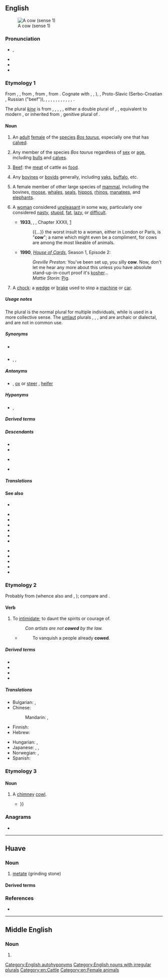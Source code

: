 {{also|COW}}
==English==
[[Image:Koe in weiland bij Gorssel.JPG|thumb|A cow (sense 1)]]

===Pronunciation===
* {{enPR|kou}}, {{IPA|en|/kaʊ/}}
* {{audio|en|en-uk-a cow.ogg|Audio (UK)}}
* {{audio|en|en-us-cow.ogg|Audio (US)}}
* {{rhymes|en|aʊ}}

===Etymology 1===
From {{inh|en|enm|cou}}, {{m|enm|cu}}, from {{inh|en|ang|cū||cow}}, from {{inh|en|gem-pro|*kūz||cow}}, from {{inh|en|ine-pro|*gʷṓws||cow}}. Cognate with {{cog|sa|गो}}, {{cog|grc|βοῦς}}, {{cog|fa|گاو|tr=gāv}}), {{cog|lv|govs||cow}}, Proto-Slavic {{m|sla-pro|*govędo}} (Serbo-Croatian {{m|sh|govedo}}, Russian {{m|ru|говядина}} ("beef")), {{cog|sco|coo||cow}}, {{cog|frr|ko}}, {{m|frr|kø||cow}}, {{cog|fy|ko||cow}}, {{cog|nl|koe||cow}}, {{cog|nds|Koh|Koh, Koo, Kau|cow}}, {{cog|de|Kuh||cow}}, {{cog|sv|ko||cow}}, {{cog|no|ku||cow}}, {{cog|is|kýr||cow}}, {{cog|la|bōs||ox, bull, cow}}, {{cog|hy|կով||cow}}.

<!--Moved from [[kine]].-->The plural ''[[kine]]'' is from {{inh|en|enm|kyne}}, {{m|enm|kyn}}, {{m|enm|kuin}}, {{m|enm|kiin}}, {{m|enm|kien|t=cows}}, either a double plural of {{cog|enm|ky}}, {{m|enm|kye|t=cows}}, equivalent to modern {{suffix|en|kye|en|pos=noun plural|nocat=1}}, or inherited from {{inh|en|ang|cȳna|t=cows', of cows}}, genitive plural of {{m|ang|cū|t=cow}}.

====Noun====
{{wikipedia}}
{{en-noun|s|cattle|kine}} {{qualifier|see usage notes}}

# {{lb|en|properly}} An [[adult]] [[female]] of the [[species]] ''[[Bos taurus]]'', especially one that has [[calved]].
# {{lb|en|formerly inexact but now common}} Any member of the species ''Bos taurus'' regardless of [[sex]] or [[age]], including [[bull]]s and [[calf|calves]].
# {{lb|en|uncommon}} [[beef|Beef]]: the [[meat]] of cattle as [[food]].
# {{lb|en|uncommon}} Any [[bovine]]s or [[bovid]]s generally, including [[yak]]s, [[buffalo]], etc.
# {{lb|en|biology}} A female member of other large species of [[mammal]], including the bovines, [[moose]], [[whale]]s, [[seal]]s, [[hippo]]s, [[rhino]]s, [[manatee]]s, and [[elephant]]s.
# {{lb|en|derogatory|UK|AU|informal}} A [[woman]] considered [[unpleasant]] in some way, particularly one considered [[nasty]], [[stupid]], [[fat]], [[lazy]], or [[difficult]].
#* '''1933''', {{w|George Orwell}}, ''{{w|Down and Out in Paris and London}}'', Chapter XXXII, [http://www.gutenberg.net.au/ebooks01/0100171h.html]
#*: {{...}} the worst insult to a woman, either in London or Paris, is "'''cow'''"; a name which might even be a compliment, for cows are among the most likeable of animals.
#* '''1990''', ''[[w:House of Cards (UK TV show)|House of Cards]]'', Season 1, Episode 2:
#*: ''Greville Preston:'' You've been set up, you silly '''cow'''. Now, don't let me hear any more about this unless you have absolute stand-up-in-court proof it's [[kosher]]...<br>''Mattie Storin:'' [[pig|Pig]].
# {{lb|en|mining}} A [[chock]]: a [[wedge]] or [[brake]] used to stop a [[machine]] or [[car]].

=====Usage notes=====
The plural {{m|en|cows}} is the normal plural for multiple individuals, while {{m|en|cattle}} is used in a more collective sense. The [[umlaut]] plurals {{m|en|kee}}, {{m|en|kie}}, {{m|en|kine}}, {{m|en|ky}} and {{m|en|kye}} are archaic or dialectal, and are not in common use.

=====Synonyms=====
* {{sense|derogatory: despicable woman}} {{l|en|bitch}}
* {{sense|informal: anything annoyingly difficult}} {{l|en|bastard}}, {{l|en|bitch}}, {{l|en|bugger}} {{qualifier|UK}}

=====Antonyms=====
* {{sense|female domesticated ox or other bovine}} {{l|en|bull}} {{qualifier|male, uncastrated}}, [[ox]] or [[steer]] {{qualifier|male, castrated}}, [[heifer]] {{qualifier|female, immature}}

=====Hyponyms=====
* {{sense|young or little}} {{l|en|cowlet}}, {{l|en|cowling}}

=====Derived terms=====
{{der3|en
|ant cow
|anticow
|bell cow
|black cow
|bulls and cows
|cash cow
|cat-cow
|cowbell
|cowberry
|cow bingo
|cowbird
|cow bite
|cowboy
|cowcatcher
|cow chip
|cow-clicker
|cow cocky
|cow cod soup
|cow corner
|cow creamer
|cowdom
|cowdung
|cow elephant
|cow-eyed
|cow eyes
|cowfinch
|cowfish
|cowflesh
|cowfoot
|cowfucker
|cowgal
|cowgirl
|cowhand
|cowhearted
|cowheel
|cowherb
|{{l|en|cowherd}}, {{l|en|cowherder}}
|cow hitch
|cow-hocked
|cowhouse
|cowish
|cow juice
|cowkeeper
|cow killer
|cowleech
|cowless
|cowlet
|cowlick
|cowlike
|cowling
|cowman
|{{l|en|cowmilk}}, {{l|en|cow milk}}, {{l|en|cow's milk}}
|cownose
|cow parsley
|cow parsnip
|{{l|en|cow pat}}, {{l|en|cow patty}}
|cowpath
|cowpea
|cowperson
|{{l|en|cowpie}}, {{l|en|cow pie}}
|cow-pilot
|cowpoke
|cowpony
|{{l|en|cowpool}}, {{l|en|cow pool}}
|cowpooling
|cowpox
|cowpuncher
|cowpunching
|cowpunk
|cowquake
|cowshed
|cowshit
|cow shot
|cowskin
|cow's lungwort
|{{l|en|cowstall}}, {{l|en|cow stall}}
|cow tipping
|cow town
|Cowtown
|{{l|en|cow-tree}}, {{l|en|cow tree}}
|cow vetch
|cow weed
|cow-wheat
|cowy
|cowyard
|cash cow
|dairy cow
|dogcow
|gentleman cow
|have a cow
|holy cow
|in two shakes of a cow's tail
|{{l|en|mad cow disease}}, {{l|en|mad cow}}
|mercow
|milch cow
|milk cow
|moly cow
|{{l|en|moo-cow}}, {{l|en|moo cow}}
|nearly never bulled a cow
|sacred cow
|sea cow
|springing cow
|Steller's sea cow
|supercow
|until the cows come home
|werecow
|yakow
}}

=====Descendants=====
* {{desc|srn|kaw}}
* {{desc|tpi|kau}}
* {{desc|bor=1|abe|kaoz}} {{q|from "cows"}}
* {{desc|bor=1|mi|kau}}

=====Translations=====
{{see translation subpage|Noun}}

====See also====
* {{pedia|List of sequenced animal genomes}}
{{top2}}
* {{l|en|beef}}
* {{l|en|bovine}}
* {{l|en|bull}}
* {{l|en|calf}}
* {{l|en|cattle}}
* {{l|en|heifer}}
{{mid2}}
* {{l|en|steer}}
* {{l|en|low}}
* {{l|en|moo}}
* {{l|en|ox}}
* {{l|en|veal}}
{{bottom}}

===Etymology 2===
Probably from {{der|en|non|kúga||to oppress}} (whence also {{cog|no|-}} and {{cog|da|kue}}, {{cog|sv|kuva}}); compare {{cog|is|kúfa||to set on top}} and {{cog|fo|kúga||to oppress}}.

====Verb====
{{en-verb}}

# {{lb|en|transitive|mostly|in the passive voice}} To [[intimidate]]; to daunt the spirits or courage of.
#: ''Con artists are not '''cowed''' by the law.''
#* {{RQ:Spectator|II|167|September 11 1711|Steele}}
#*: To vanquish a people already '''cowed'''.

=====Derived terms=====
* {{l|en|cowed}}
* {{l|en|cowedly}}
* {{l|en|cowedness}}
* {{l|en|uncowed}}

=====Translations=====
{{trans-top|to intimidate}}
* Bulgarian: {{t+|bg|сплашвам}}, {{t+|bg|укротявам}}
* Chinese:
*: Mandarin: {{t+|cmn|恐嚇}}, {{t+|cmn|恐吓|tr=kǒnghè}}
* Finnish: {{t+|fi|pelottaa}}
* Hebrew: {{t|he|הפחיד|tr=hifkhíd}}
{{trans-mid}}
* Hungarian: {{t+|hu|megfélemlít}}, {{t+|hu|elriaszt}}
* Japanese: {{t+|ja|威す|tr=おどす, odosu}}, {{t+|ja|脅迫|tr=きょうはくする, kyōhaku suru|alt=脅迫する}}, {{t+|ja|脅かす|tr=おびやかす, obiyakasu}}
* Norwegian: {{t+|no|kue}}, {{t|no|underkue}}
* Spanish: {{t+|es|intimidar}}
{{trans-bottom}}

===Etymology 3===

====Noun====
{{en-noun}}

# {{lb|en|UK|dialect}} A [[chimney]] [[cowl]].
#* {{quote-book|en|year=1836|author={{w|Charles Dickens}}| title={{w|The Pickwick Papers}}| passage=Who could live to gaze from day to day on bricks and slates, who had once felt the influence of a scene like this? Who could continue to exist, where there are no cows but the '''cows''' on the chimneypots; nothing redolent of Pan but pan-tiles; {{...}}}}

===Anagrams===
* {{anagrams|en|a=cow|CWO|WOC}}

[[Category:English autohyponyms]]
[[Category:English nouns with irregular plurals]]
[[Category:en:Cattle]]
[[Category:en:Female animals]]

----

==Huave==

===Noun===
{{head|huv|noun}}

# [[metate]] (grinding stone)

====Derived terms====
{{col3|huv
|end cow
|owix cow
}}

===References===
* {{R:Stairs et al. 1981|pages=88, 252}}

----

==Middle English==

===Noun===
{{head|enm|noun}}

# {{alt form|enm|cou}}